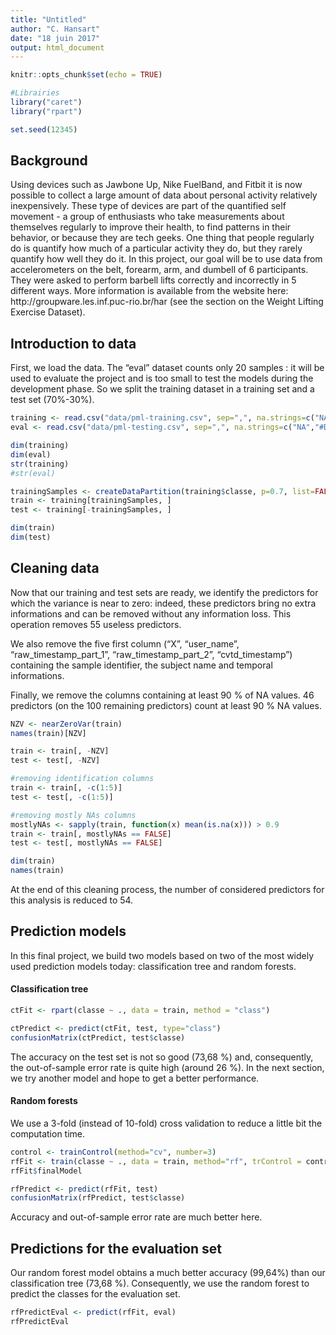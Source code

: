 ---
title: "Untitled"
author: "C. Hansart"
date: "18 juin 2017"
output: html_document
---

```{r setup, include=FALSE}
knitr::opts_chunk$set(echo = TRUE)

#Librairies
library("caret")
library("rpart")

set.seed(12345)
```

## Background

Using devices such as Jawbone Up, Nike FuelBand, and Fitbit it is now possible to collect a large amount of data about personal activity relatively inexpensively. These type of devices are part of the quantified self movement - a group of enthusiasts who take measurements about themselves regularly to improve their health, to find patterns in their behavior, or because they are tech geeks. One thing that people regularly do is quantify how much of a particular activity they do, but they rarely quantify how well they do it. In this project, our goal will be to use data from accelerometers on the belt, forearm, arm, and dumbell of 6 participants. They were asked to perform barbell lifts correctly and incorrectly in 5 different ways. More information is available from the website here: http://groupware.les.inf.puc-rio.br/har (see the section on the Weight Lifting Exercise Dataset).

## Introduction to data

First, we load the data. The "eval" dataset counts only 20 samples : it will be used to evaluate the project and is too small to test the models during the development phase. So we split the training dataset in a training set and a test set (70%-30%).   
```{r loading data}
training <- read.csv("data/pml-training.csv", sep=",", na.strings=c("NA","#DIV/0!",""))
eval <- read.csv("data/pml-testing.csv", sep=",", na.strings=c("NA","#DIV/0!",""))

dim(training)
dim(eval)
str(training)
#str(eval)

trainingSamples <- createDataPartition(training$classe, p=0.7, list=FALSE)
train <- training[trainingSamples, ]
test <- training[-trainingSamples, ]

dim(train)
dim(test)
```

## Cleaning data
Now that our training and test sets are ready, we identify the predictors for which the variance is near to zero: indeed, these predictors bring no extra informations and can be removed without any information loss. This operation removes 55 useless predictors.

We also remove the five first column ("X", "user_name", "raw_timestamp_part_1", "raw_timestamp_part_2", "cvtd_timestamp") containing the sample identifier, the subject name and temporal informations.

Finally, we remove the columns containing at least 90 % of NA values. 46 predictors (on the 100 remaining predictors) count at least 90 % NA values.  

```{r removing predictors}
NZV <- nearZeroVar(train)
names(train)[NZV]

train <- train[, -NZV]
test <- test[, -NZV]

#removing identification columns
train <- train[, -c(1:5)]
test <- test[, -c(1:5)]

#removing mostly NAs columns
mostlyNAs <- sapply(train, function(x) mean(is.na(x))) > 0.9
train <- train[, mostlyNAs == FALSE]
test <- test[, mostlyNAs == FALSE]

dim(train)
names(train)
```

At the end of this cleaning process, the number of considered predictors for this analysis is reduced to 54.

## Prediction models
In this final project, we build two models based on two of the most widely used prediction models today: classification tree and random forests. 

#### Classification tree

```{r classification tree}
ctFit <- rpart(classe ~ ., data = train, method = "class")

ctPredict <- predict(ctFit, test, type="class")
confusionMatrix(ctPredict, test$classe)
```

The accuracy on the test set is not so good (73,68 %) and, consequently, the out-of-sample error rate is quite high (around 26 %). In the next section, we try another model and hope to get a better performance. 

#### Random forests

We use a 3-fold (instead of 10-fold) cross validation to reduce a little bit the computation time.

```{r random forests}
control <- trainControl(method="cv", number=3)
rfFit <- train(classe ~ ., data = train, method="rf", trControl = control)
rfFit$finalModel

rfPredict <- predict(rfFit, test)
confusionMatrix(rfPredict, test$classe)
```

Accuracy and out-of-sample error rate are much better here. 

## Predictions for the evaluation set
Our random forest model obtains a much better accuracy (99,64%) than our classification tree (73,68 %). Consequently, we use the random forest to predict the classes for the evaluation set. 

```{r evaluation set}
rfPredictEval <- predict(rfFit, eval)
rfPredictEval
```